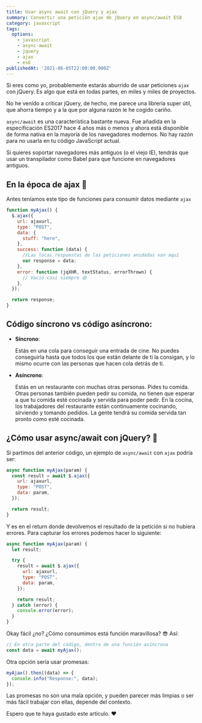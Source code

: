 ```yaml
---
title: Usar async await con jQuery y ajax
summary: Convertir una petición ajax de jQuery en async/await ES8
category: javascript
tags:
  options:
    - javascript
    - async-await
    - jquery
    - ajax
    - es6
publishedAt: '2021-06-05T22:00:00.000Z'
---
```


Si eres como yo, probablemente estarás aburrido de usar peticiones `ajax` con jQuery. Es algo que está en todas partes, en miles y miles de proyectos.

No he venido a criticar jQuery, de hecho, me parece una librería super útil, que ahorra tiempo y a la que por alguna razón le he cogido cariño.

`async/await` es una característica bastante nueva. Fue añadida en la especificación ES2017 hace 4 años más o menos y ahora está disponible de forma nativa en la mayoría de los navegadores modernos. No hay razón para no usarla en tu código JavaScript actual.

Si quieres soportar navegadores más antiguos (o el viejo IE), tendrás que usar un transpilador como Babel para que funcione en navegadores antiguos.

## En la época de ajax 🧓

Antes teníamos este tipo de funciones para consumir datos mediante `ajax`

```javascript
function myAjax() {
  $.ajax({
    url: ajaxurl,
    type: "POST",
    data: {
      stuff: "here",
    },
    success: function (data) {
      //Las locas respuestas de las peticiones anidadas van aquí
      var response = data;
    },
    error: function (jqXHR, textStatus, errorThrown) {
      // Vacio casi siempre 😆
    },
  });

  return response;
}
```

## Código síncrono vs código asíncrono:

* **Síncrono**:

  Estás en una cola para conseguir una entrada de cine. No puedes conseguirla hasta que todos los que están delante de ti la consigan, y lo mismo ocurre con las personas que hacen cola detrás de ti.
* **Asíncrono**:

  Estás en un restaurante con muchas otras personas. Pides tu comida. Otras personas también pueden pedir su comida, no tienen que esperar a que tu comida esté cocinada y servida para poder pedir. En la cocina, los trabajadores del restaurante están continuamente cocinando, sirviendo y tomando pedidos. La gente tendrá su comida servida tan pronto como esté cocinada.

## ¿Cómo usar async/await con jQuery? 🤹

Si partimos del anterior código, un ejemplo de `async/await` con `ajax` podría ser:

```javascript
async function myAjax(param) {
  const result = await $.ajax({
    url: ajaxurl,
    type: "POST",
    data: param,
  });

  return result;
}
```

Y es en el return donde devolvemos el resultado de la petición si no hubiera errores. Para capturar los errores podemos hacer lo siguiente:

```javascript
async function myAjax(param) {
  let result;

  try {
    result = await $.ajax({
      url: ajaxurl,
      type: "POST",
      data: param,
    });

    return result;
  } catch (error) {
    console.error(error);
  }
}
```

Okay fácil ¿no? ¿Cómo consumimos está función maravillosa? 😎 Así:

```javascript
// En otra parte del código, dentro de una función asíncrona
const data = await myAjax();
```

Otra opción sería usar promesas:

```javascript
myAjax().then((data) => {
  console.info("Response:", data);
});
```

Las promesas no son una mala opción, y pueden parecer más limpias o ser más fácil trabajar con ellas, depende del contexto.

Espero que te haya gustado este artículo. ❤️
